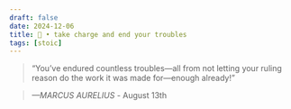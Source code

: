 ```yaml
---
draft: false 
date: 2024-12-06
title: 🗿 • take charge and end your troubles
tags: [stoic]
---
```


>  “You’ve endured countless troubles—all from not letting your ruling reason do the work it was made for—enough already!”

> *—MARCUS AURELIUS* - August 13th